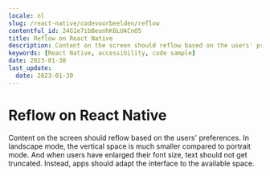 ```yaml
---
locale: nl
slug: /react-native/codevoorbeelden/reflow
contentful_id: 24G1e7ibBeunhK6LUACnO5
title: Reflow on React Native
description: Content on the screen should reflow based on the users' preferences.
keywords: [React Native, accessibility, code sample]
date: 2023-01-30
last_update:
  date: 2023-01-30
---
```


# Reflow on React Native

Content on the screen should reflow based on the users' preferences. In landscape mode, the vertical space is much smaller compared to portrait mode. And when users have enlarged their font size, text should not get truncated. Instead, apps should adapt the interface to the available space.

<CodeSample id="screen-reflow" framework="react-native" locale="nl"/>

